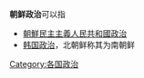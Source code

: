 '''朝鲜政治'''可以指
*[[朝鮮民主主義人民共和國政治|朝鮮民主主義人民共和國政治]]
*[[韩国政治|韩国政治]]，北朝鲜称其为南朝鲜
{{disambig|cat=四字消歧义}}
[[Category:各国政治|Category:各国政治]]